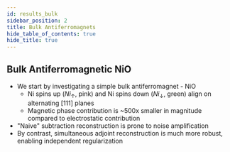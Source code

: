 ```yaml
---
id: results_bulk
sidebar_position: 2
title: Bulk Antiferromagnets
hide_table_of_contents: true
hide_title: true
---
```




## Bulk Antiferromagnetic NiO

- We start by investigating a simple bulk antiferromagnet - NiO
  - Ni spins up ($Ni_{\uparrow}$, pink) and Ni spins down ($Ni_{\downarrow}$, green) align on alternating [111] planes
  - Magnetic phase contribution is ~500x smaller in magnitude compared to electrostatic contribution
- "Naive" subtraction reconstruction is prone to noise amplification
- By contrast, simultaneous adjoint reconstruction is much more robust, enabling independent regularization 

<Tabs>
  <TabItem value="atomic-model" label="Atomic Model" default>
    <BulkAtomicModelImage width="80%" height="auto"/>
  </TabItem>
  <TabItem value="ground-truth" label="Ground Truth" default>
    <BulkGroundTruthImage width="80%" height="auto"/>
  </TabItem>
  <TabItem value="naive-recon" label="'Naive' Subtraction Reconstruction" default>
    <BulkNaiveImage width="80%" height="auto"/>
  </TabItem>
  <TabItem value="joint-recon" label="Simultaneous Adjoint Reconstruction" default>
    <BulkJointImage width="80%" height="auto"/>
  </TabItem>
</Tabs>

